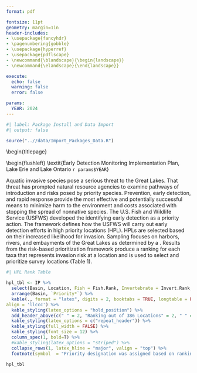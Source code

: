 ```yaml
---
format: pdf

fontsize: 11pt
geometry: margin=1in
header-includes:
- \usepackage{fancyhdr}
- \pagenumbering{gobble}
- \usepackage{hyperref}
- \usepackage{pdflscape}
- \newcommand{\blandscape}{\begin{landscape}}
- \newcommand{\elandscape}{\end{landscape}}

execute: 
  echo: false
  warning: false
  error: false

params:
  YEAR: 2024
---
```


```r
#| label: Package Install and Data Import
#| output: false

source("..//data/Import_Packages_Data.R")
```

\begin{titlepage}

\colorbox{black}{\rlap{\huge\bfseries\textcolor{white}{U.S. Fish \& Wildlife Service}}\hspace{\linewidth}\hspace{-2\fboxsep}}\vspace{.25cm}
\begin{flushleft}
\large\textbf{Lower Great Lakes Fish and Wildlife Conservation Office}
\newline
\large\textbf{Aquatic Invasive Species Program}\vspace{.25cm}
\newline
\large\textit{Early Detection Monitoring Implementation Plan, Lake Erie and Lake Ontario `r params$YEAR`}\vspace{.25cm}

\large\textbf{Program Overview}

Aquatic invasive species pose a serious threat to the Great Lakes. That threat has prompted natural resource agencies to examine pathways of introduction and risks posed by priority species. Prevention, early detection, and rapid response provide the most effective and potentially successful means to minimize harm to the environment and costs associated with stopping the spread of nonnative species. The U.S. Fish and Wildlife Service (USFWS) developed the \textit{Strategic Framework for the Early Detection of Non-native Fishes and Select Benthic Macroinvertebrates in the Great Lakes} identifying early detection as a priority action. The framework defines how the USFWS will carry out early detection efforts in high priority locations (HPL). HPLs are selected based on their increased likelihood for invasion. Sampling focuses on harbors, rivers, and embayments of the Great Lakes as determined by a \href{https://cfpub.epa.gov/si/si_public_record_Report.cfm?dirEntryId=350136&Lab=CCTE}{risk-based prioritization framework for AIS in the Great Lakes}. Results from the risk-based prioritization framework produce a ranking for each taxa that represents invasion risk at a location and is used to select and prioritize survey locations (Table 1). 

```r
#| HPL Rank Table

hpl_tbl <- IP %>% 
  select(Basin, Location, Fish = Fish.Rank, Invertebrate = Invert.Rank, `Priority*` = Priority) %>% 
  arrange(Basin, `Priority*`) %>% 
  kable(., format = "latex", digits = 2, booktabs = TRUE, longtable = FALSE, caption = "Priority levels of the top ranked locations across the lower Great Lakes.",
align = 'llccc') %>%
  kable_styling(latex_options = "hold_position") %>%
  add_header_above(c(" " = 2, "Ranking out of 386 Locations" = 2, " " = 1)) %>%
  kable_styling(latex_options = c("repeat_header")) %>% 
  kable_styling(full_width = FALSE) %>%
  kable_styling(font_size = 12) %>%
  column_spec(1, bold=T) %>% 
  #kable_styling(latex_options = "striped") %>%
  collapse_rows(1, latex_hline = "major", valign = "top") %>% 
  footnote(symbol  = "Priority designation was assigned based on rankings from the risk-based prioritization framework (fish and invertebrate), supporting ongoing invasion fronts, and other AIS program objectives.", threeparttable = T) 

hpl_tbl
```